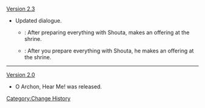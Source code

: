 [[Version 2.3]]
* Updated dialogue.
** {{Color|Old}}: After preparing everything with Shouta, makes an offering at the shrine.
** {{Color|New}}: After you prepare everything with Shouta, he makes an offering at the shrine.
----
[[Version 2.0]]
* O Archon, Hear Me! was released.
<noinclude>[[Category:Change History]]</noinclude>